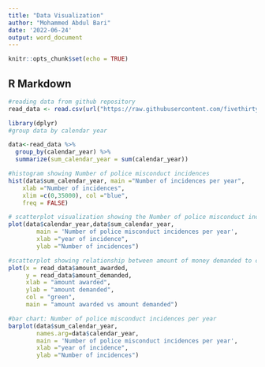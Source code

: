 ---
title: "Data Visualization"
author: "Mohammed Abdul Bari"
date: '2022-06-24'
output: word_document
---

```{r setup, include=FALSE}
knitr::opts_chunk$set(echo = TRUE)
```

## R Markdown
```{r read_data,echo=TRUE}
#reading data from github repository
read_data <- read.csv(url("https://raw.githubusercontent.com/fivethirtyeight/police-settlements/main/atlanta_ga/final/atlanta_edited.csv"))

```

```{r data,include=FALSE}
library(dplyr)
#group data by calendar year

data<-read_data %>%
  group_by(calendar_year) %>% 
  summarize(sum_calendar_year = sum(calendar_year))
```

```{r histogram,include=TRUE}

#histogram showing Number of police misconduct incidences
hist(data$sum_calendar_year, main ="Number of incidences per year",
    xlab ="Number of incidences",
    xlim =c(0,35000), col ="blue",
    freq = FALSE)
```

```{r scatterplot,include=TRUE}
# scatterplot visualization showing the Number of police misconduct incidences per year
plot(data$calendar_year,data$sum_calendar_year,
        main = 'Number of police misconduct incidences per year',
        xlab ="year of incidence",
        ylab ="Number of incidences")
```

```{r scatterplot2,include=TRUE}
#scatterplot showing relationship between amount of money demanded to compensate police misconduct victims and amount awarded.
plot(x = read_data$amount_awarded,
     y = read_data$amount_demanded,
     xlab = "amount awarded",
     ylab = "amount demanded",
     col = "green",
     main = "amount awarded vs amount demanded")
```

```{r barchart,include=TRUE}
#bar chart: Number of police misconduct incidences per year
barplot(data$sum_calendar_year,
        names.arg=data$calendar_year,
        main = 'Number of police misconduct incidences per year',
        xlab ="year of incidence",
        ylab ="Number of incidences")
```
